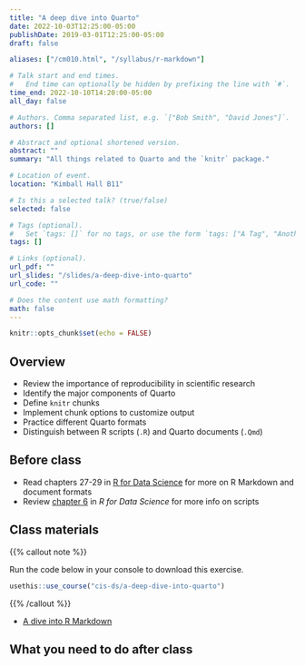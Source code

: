 ```yaml
---
title: "A deep dive into Quarto"
date: 2022-10-03T12:25:00-05:00
publishDate: 2019-03-01T12:25:00-05:00
draft: false

aliases: ["/cm010.html", "/syllabus/r-markdown"]

# Talk start and end times.
#   End time can optionally be hidden by prefixing the line with `#`.
time_end: 2022-10-10T14:20:00-05:00
all_day: false

# Authors. Comma separated list, e.g. `["Bob Smith", "David Jones"]`.
authors: []

# Abstract and optional shortened version.
abstract: ""
summary: "All things related to Quarto and the `knitr` package."

# Location of event.
location: "Kimball Hall B11"

# Is this a selected talk? (true/false)
selected: false

# Tags (optional).
#   Set `tags: []` for no tags, or use the form `tags: ["A Tag", "Another Tag"]` for one or more tags.
tags: []

# Links (optional).
url_pdf: ""
url_slides: "/slides/a-deep-dive-into-quarto"
url_code: ""

# Does the content use math formatting?
math: false
---
```


```r
knitr::opts_chunk$set(echo = FALSE)
```

## Overview

* Review the importance of reproducibility in scientific research
* Identify the major components of Quarto
* Define `knitr` chunks
* Implement chunk options to customize output
* Practice different Quarto formats
* Distinguish between R scripts (`.R`) and Quarto documents (`.Qmd`)

## Before class

* Read chapters 27-29 in [R for Data Science](http://r4ds.had.co.nz) for more on R Markdown and document formats
* Review [chapter 6](http://r4ds.had.co.nz/workflow-scripts.html) in *R for Data Science* for more info on scripts

## Class materials

{{% callout note %}}

Run the code below in your console to download this exercise.

```r
usethis::use_course("cis-ds/a-deep-dive-into-quarto")
```

{{% /callout %}}

* [A dive into R Markdown](/notes/r-markdown/)

## What you need to do after class

